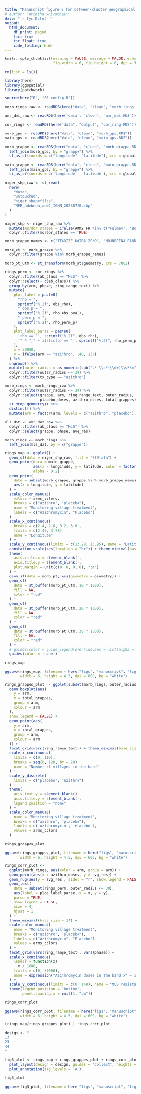 ```yaml
---
title: "Manuscript figure 2 for between-cluster geographical spillover of AMR in MORDOR at 24 months"
# author: "Ariktha Srivathsan"
date: "`r Sys.Date()`"
output:
  html_document:
    df_print: paged
    toc: true
    toc_float: true
    code_folding: hide
---
```


<style type="text/css">

body{ /* Normal  */
      font-size: 12px;
  }
td {  /* Table  */
  font-size: 15px;
}
h1.title {
  font-size: 26px;
  color: Black;
}
h1 { /* Header 1 */
  font-size: 24px;
  color: Black;
}
h2 { /* Header 2 */
    font-size: 20px;
  color: Black;
}
h3 { /* Header 3 */
  color: Black;
}
code.r{ /* Code block */
    font-size: 12px;
}
pre { /* Code block - determines code spacing between lines */
    font-size: 14px;
}
</style>

```r

knitr::opts_chunk$set(warning = FALSE, message = FALSE, echo = TRUE,
                      fig.width = 6, fig.height = 8, dpi = 300) 

rm(list = ls())       

library(here)
library(ggspatial)
library(patchwork)
```

```r
source(here("R", "00-config.R"))

morb_rings_raw <- readRDS(here("data", "clean", "morb_rings.RDS"))

amr_dat_raw <- readRDS(here("data", "clean", "amr_dat.RDS"))

cor_rings <- readRDS(here("data", "output", "cor_ring.RDS"))

morb_gps <- readRDS(here("data", "clean", "morb_gps.RDS"))
main_gps <- readRDS(here("data", "clean", "main_gps.RDS"))

morb_grappe <- readRDS(here("data", "clean", "morb_grappe.RDS")) %>%
  left_join(morb_gps, by = "grappe") %>%
  st_as_sf(coords = c("longitude", "latitude"), crs = global_crs, remove = FALSE)

main_grappe <- readRDS(here("data", "clean", "main_grappe.RDS")) %>%
  left_join(main_gps, by = "grappe") %>%
  st_as_sf(coords = c("longitude", "latitude"), crs = global_crs, remove = FALSE)

niger_shp_raw <- st_read(
  here(
    "data",
    "untouched",
    "niger_shapefiles",
    "NER_admbnda_adm2_IGNN_20230720.shp"
  )
)

niger_shp <- niger_shp_raw %>%
  mutate(mordor_states = ifelse(ADM2_FR %in% c("Falmey", "Boboye", "Loga"), TRUE, FALSE)) %>%
  dplyr::filter(mordor_states == TRUE)
```

```r

morb_grappe_names <- c("TEGOIZE KOIRA ZENO", "MOUNBEINA FANDOGA", "SETTI I", "TASSIEL")

morb_pt <- morb_grappe %>%
  dplyr::filter(grappe %in% morb_grappe_names)

morb_pt_utm <- st_transform(morb_pt$geometry, crs = 7801)

rings_perm <- cor_rings %>%
  dplyr::filter(ab_class == "MLS") %>%
  dplyr::select(- c(ab_class)) %>%
  group_by(arm, phase, ring_range_text) %>%
  mutate(
    plot_label = paste0(
      "rho = ",
      sprintf("%.2f", obs_rho),
      " obs p = ",
      sprintf("%.2f", rho_obs_pval),
      " perm p = ",
      sprintf("%.2f", rho_perm_p)
    ),
    plot_label_parse = paste0(
      'rho == "', sprintf("%.2f", obs_rho), 
      '" * "," ~ italic(p) == "', sprintf("%.2f", rho_perm_p), '"'
    ),
    x = 30000,
    y = ifelse(arm == "azithro", 148, 137)
  ) %>%
  ungroup() %>%
  mutate(outer_radius = as.numeric(sub(".*-\\s*(\\d+)\\s*km", "\\1", ring_range_text))) %>%
  dplyr::filter(outer_radius <= 30) %>%
  dplyr::filter(tx_type == "azithro")

morb_rings <- morb_rings_raw %>%
  dplyr::filter(outer_radius <= 30) %>%
  dplyr::select(grappe, arm, ring_range_text, outer_radius, 
                placebo_doses, azithro_doses, total_grappes) %>%
  st_drop_geometry() %>% 
  distinct() %>%
  mutate(arm = factor(arm, levels = c("azithro", "placebo"), ordered = TRUE))

mls_dat <- amr_dat_raw %>%
  dplyr::filter(ab_class == "MLS") %>%
  dplyr::select(grappe, phase, avg_res)

morb_rings <- morb_rings %>%
  left_join(mls_dat, by = c("grappe"))
```

```r
rings_map <- ggplot() + 
  geom_sf(data = niger_shp_raw, fill = "#f9fafa") +
  geom_point(data = main_grappe,
             aes(x = longitude, y = latitude, color = factor(arm)),
             alpha = 0.2) +
  geom_point(
    data = subset(morb_grappe, grappe %in% morb_grappe_names),
    aes(x = longitude, y = latitude)
  ) +
  scale_color_manual(
    values = arms_colors,
    breaks = c("azithro", "placebo"),
    name = "Monitoring village treatment",
    labels = c("Azithromycin", "Placebo")
  ) +
  scale_x_continuous(
    breaks = c(2.4, 2.8, 3.2, 3.6),
    limits = c(2.45, 3.78),
    name = "Longitude"
  ) +
  scale_y_continuous(limits = c(12.28, 13.95), name = "Latitude") + 
  annotation_scale(aes(location = "br")) + theme_minimal(base_size = 14) +
  theme(
    axis.title.x = element_blank(),
    axis.title.y = element_blank(),
    plot.margin = unit(c(0, 0, 0, 0), "cm")
  ) +
  geom_sf(data = morb_pt, aes(geometry = geometry)) +
  geom_sf(
    data = st_buffer(morb_pt_utm, 10 * 1000),
    fill = NA,
    color = "red"
  ) +
  geom_sf(
    data = st_buffer(morb_pt_utm, 20 * 1000),
    fill = NA,
    color = "red"
  ) +
  geom_sf(
    data = st_buffer(morb_pt_utm, 30 * 1000),
    fill = NA,
    color = "red"
  ) +
  # guides(color = guide_legend(override.aes = list(alpha = 0.7))) +
  guides(color = "none")

rings_map

ggsave(rings_map, filename = here("figs", "manuscript", "fig3-panelA.png"), 
       width = 6, height = 4.5, dpi = 600, bg = "white")
```


```r

rings_grappes_plot <- ggplot(subset(morb_rings, outer_radius <= 30)) +
  geom_boxplot(aes(
    y = arm,
    x = total_grappes,
    group = arm,
    colour = arm
  ),
  show.legend = FALSE) +
  geom_point(aes(
    y = arm,
    x = total_grappes,
    group = arm,
    colour = arm
  )) +
  facet_grid(vars(ring_range_text)) + theme_minimal(base_size = 14) + guides(color = "none") +
  scale_x_continuous(
    limits = c(0, 110),
    breaks = seq(0, 120, by = 20),
    name = "Number of villages in the band"
  ) +
  scale_y_discrete(
    limits = c("placebo", "azithro")
  ) +
  theme(
    axis.text.y = element_blank(),
    axis.title.y = element_blank(),
    legend.position = "none"
  ) +
  scale_color_manual(
    name = "Monitoring village treatment",
    breaks = c("azithro", "placebo"),
    labels = c("Azithromycin", "Placebo"),
    values = arms_colors
  )

rings_grappes_plot

ggsave(rings_grappes_plot, filename = here("figs", "manuscript", "fig3-panelB.png"), 
       width = 6, height = 4.5, dpi = 600, bg = "white")
```


```r

rings_corr_plot <- 
  ggplot(morb_rings, aes(color = arm, group = arm)) +
  geom_point(aes(x = azithro_doses, y = avg_res)) + 
  geom_rug(aes(y = avg_res), sides = "r", show.legend = FALSE) +
  geom_text(
    data = subset(rings_perm, outer_radius <= 30),
    aes(label = plot_label_parse, x = x, y = y),
    parse = TRUE,
    show.legend = FALSE,
    size = 4,
    hjust = 1
  ) +  
  theme_minimal(base_size = 14) +
  scale_color_manual(
    name = "Monitoring village treatment",
    breaks = c("azithro", "placebo"),
    labels = c("Azithromycin", "Placebo"),
    values = arms_colors
  ) +
  facet_grid(vars(ring_range_text), vars(phase)) +
  scale_x_continuous(
    labels = function(x)
      x / 1000,
    limits = c(0, 30000),
    name = expression("Azithromycin doses in the band x" ~ 10^3)
  ) +
  scale_y_continuous(limits = c(0, 149), name = "MLS resistance gene abundance (normalized reads/million)") +
  theme(legend.position = "bottom",
        panel.spacing.x = unit(1, "cm"))

rings_corr_plot

ggsave(rings_corr_plot, filename = here("figs", "manuscript", "fig3-panelC.png"), 
       width = 6, height = 4.5, dpi = 600, bg = "white")
```

```r

(rings_map/rings_grappes_plot) | rings_corr_plot

design <- "
13
23
44
"

fig3_plot <- rings_map + rings_grappes_plot + rings_corr_plot + guide_area() +
  plot_layout(design = design, guides = "collect", heights = c(0.8, 0.5, 0.1), widths = c(0.6, 1)) + 
  plot_annotation(tag_levels = 'A') 

fig3_plot

ggsave(fig3_plot, filename = here("figs", "manuscript", "fig3.png"), width = 9, height = 9)

```

